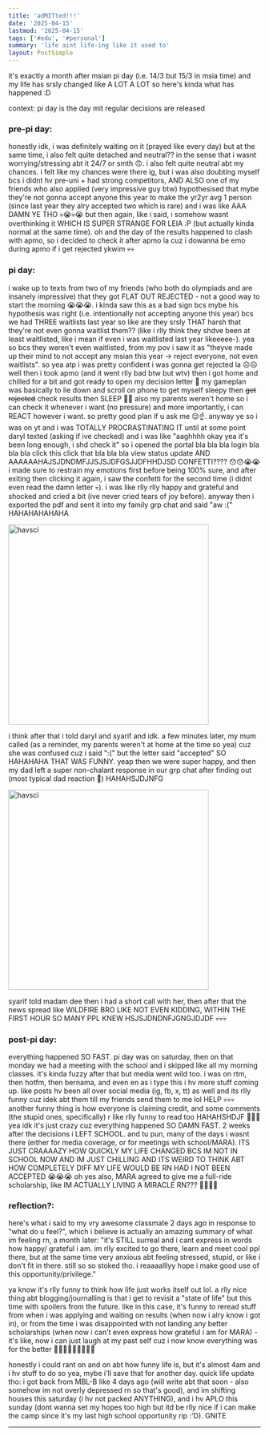 ```yaml
---
title: 'adMITted!!!'
date: '2025-04-15'
lastmod: '2025-04-15'
tags: ['#edu', '#personal']
summary: 'life aint life-ing like it used to'
layout: PostSimple
---
```


it's exactly a month after msian pi day (i.e. 14/3 but 15/3 in msia time) and my life has srsly changed like A LOT A LOT so here's kinda what has happened :D

context: pi day is the day mit regular decisions are released

### pre-pi day:
honestly idk, i was definitely waiting on it (prayed like every day) but at the same time, i also felt quite detached and neutral?? in the sense that i wasnt worrying/stressing abt it 24/7 or smth 🙃. i also felt quite neutral abt my chances. i felt like my chances were there ig, but i was also doubting myself bcs i didnt hv pre-uni + had strong competitors, AND ALSO one of my friends who also applied (very impressive guy btw) hypothesised that mybe they're not gonna accept anyone this year to make the yr2yr avg 1 person (since last year they alry accepted two which is rare) and i was like AAA DAMN YE THO 💀😭💀😭 but then again, like i said, i somehow wasnt overthinking it WHICH IS SUPER STRANGE FOR LEIA :P (but actually kinda normal at the same time). oh and the day of the results happened to clash with apmo, so i decided to check it after apmo la cuz i dowanna be emo during apmo if i get rejected ykwim 💀💀 

### pi day:
i wake up to texts from two of my friends (who both do olympiads and are insanely impressive) that they got FLAT OUT REJECTED - not a good way to start the morning 😭😭😭. i kinda saw this as a bad sign bcs mybe his hypothesis was right (i.e. intentionally not accepting anyone this year) bcs we had THREE waitlists last year so like are they srsly THAT harsh that they're not even gonna waitlist them?? (like i rlly think they shdve been at least waitlisted, like i mean if even i was waitlisted last year likeeeee-). yea so bcs they weren't even waitlisted, from my pov i saw it as "theyve made up their mind to not accept any msian this year -> reject everyone, not even waitlists". so yea atp i was pretty confident i was gonna get rejected la ☹️☹️ well then i took apmo (and it went rlly bad btw but wtv) then i got home and chilled for a bit and got ready to open my decision letter 🥶 my gameplan was basically to lie down and scroll on phone to get myself sleepy then ~~get rejected~~ check results then SLEEP 👏🏻 also my parents weren't home so i can check it whenever i want (no pressure) and more importantly, i can REACT however i want. so pretty good plan if u ask me 😌☝️. anyway ye so i was on yt and i was TOTALLY PROCRASTINATING IT until at some point daryl texted (asking if ive checked) and i was like "aaghhhh okay yea it's been long enough, i shd check it" so i opened the portal bla bla bla login bla bla bla click this click that bla bla bla view status update AND AAAAAAHAJSJDNDMFJJSJSJDFGSJJDFHHDJSD CONFETTI???? 😯😯😭😭 i made sure to restrain my emotions first before being 100% sure, and after exiting then clicking it again, i saw the confetti for the second time (i didnt even read the damn letter 💀). i was like rlly rlly happy and grateful and shocked and cried a bit (ive never cried tears of joy before). anyway then i exported the pdf and sent it into my family grp chat and said "aw :(" HAHAHAHAHAHA

<img src="/static/images/blogs/admitted-1.jpg" alt="havsci" width="400"/>

i think after that i told daryl and syarif and idk. a few minutes later, my mum called (as a reminder, my parents weren't at home at the time so yea) cuz she was confused cuz i said ":(" but the letter said "accepted" SO HAHAHAHA THAT WAS FUNNY. yeap then we were super happy, and then my dad left a super non-chalant response in our grp chat after finding out (most typical dad reaction 🤡) HAHAHSJDJNFG

<img src="/static/images/blogs/admitted-2.jpg" alt="havsci" width="400"/>

syarif told madam dee then i had a short call with her, then after that the news spread like WILDFIRE BRO LIKE NOT EVEN KIDDING, WITHIN THE FIRST HOUR SO MANY PPL KNEW HSJSJDNDNFJGNGJDJDF 💀💀💀

### post-pi day:
everything happened SO FAST. pi day was on saturday, then on that monday we had a meeting with the school and i skipped like all my morning classes. it's kinda fuzzy after that but media went wild too. i was on rtm, then hotfm, then bernama, and even en as i type this i hv more stuff coming up. like posts hv been all over social media (ig, fb, x, tt) as well and its rlly funny cuz idek abt them till my friends send them to me lol HELP 💀💀💀 another funny thing is how everyone is claiming credit, and some comments (the stupid ones, specifically) r like rlly funny to read too HAHAHSHDJF 🍿🍿🍿 yea idk it's just crazy cuz everything happened SO DAMN FAST. 2 weeks after the decisions i LEFT SCHOOL. and tu pun, many of the days i wasnt there (either for media coverage, or for meetings with school/MARA). ITS JUST CRAAAAZY HOW QUICKLY MY LIFE CHANGED BCS IM NOT IN SCHOOL NOW AND IM JUST CHILLING AND ITS WEIRD TO THINK ABT HOW COMPLETELY DIFF MY LIFE WOULD BE RN HAD I NOT BEEN ACCEPTED 😭😭😭 oh yes also, MARA agreed to give me a full-ride scholarship, like IM ACTUALLY LIVING A MIRACLE RN??? 🥺🥺🥹🥹

### reflection?:
here's what i said to my vry awesome classmate 2 days ago in response to "what do u feel?", which i believe is actually an amazing summary of what im feeling rn, a month later: "it's STILL surreal and i cant express in words how happy/ grateful i am. im rlly excited to go there, learn and meet cool ppl there, but at the same time very anxious abt feeling stressed, stupid, or like i don't fit in there. still so so stoked tho. i reaaaalllyy hope i make good use of this opportunity/privilege."

ya know it's rlly funny to think how life just works itself out lol. a rlly nice thing abt blogging/journalling is that i get to revisit a "state of life" but this time with spoilers from the future. like in this case, it's funny to reread stuff from when i was applying and waiting on results (when now i alry know i got in), or from the time i was disappointed with not landing any better scholarships (when now i can't even express how grateful i am for MARA) - it's like, now i can just laugh at my past self cuz i now know everything was for the better 🤷🏻‍♀️🤷🏻‍♀️🤷🏻‍♀️

honestly i could rant on and on abt how funny life is, but it's almost 4am and i hv stuff to do so yea, mybe i'll save that for another day. quick life update tho: i got back from MBL-B like 4 days ago (will write abt that soon - also somehow im not overly depressed rn so that's good), and im shifting houses this saturday (i hv not packed ANYTHING), and i hv APLO this sunday (dont wanna set my hopes too high but itd be rlly nice if i can make the camp since it's my last high school opportunity rip :'D). GNITE

---

<script async src="https://talk.hyvor.com/embed/embed.js" type="module"></script>
<hyvor-talk-comments website-id="11281" page-id="https://leia-mayssa.vercel.app/blog/adMITted"></hyvor-talk-comments>
